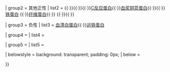 {{Navbox
| name  = 急性期蛋白
| title = {{link-en|急性期蛋白|Acute-phase protein}}
| style = 
| bodyclass = hlist
| titlestyle = background:#e7dcc3
| groupstyle = background-color: AntiqueWhite

| group1 = [[淀粉样物质]]
|  list1 = {{link-en|血清淀粉样物质P成分|Serum amyloid P component|SAP}}{{·}}{{link-en|血清淀粉样物质A|Serum amyloid A|SAA}}

| group2 = 其他正性
|  list2 = {{link-en|α1-胰凝乳蛋白酶抑制剂|Alpha 1-antichymotrypsin}}{{·}}{{link-en|α1-抗胰蛋白酶|Alpha 1-antitrypsin}}{{·}}{{link-en|α2-巨球蛋白|alpha-2-Macroglobulin}}{{·}}[[C反应蛋白]]{{·}}[[血浆铜蓝蛋白]]{{·}}{{link-en|C3 (补体)|Complement component 3|C3}}{{·}}[[铁蛋白]] {{·}}[[纤维蛋白]]{{·}}{{link-en|触珠蛋白|Haptoglobin}} {{·}}{{link-en|血色素结合蛋白|Hemopexin}}{{·}}{{link-en|酸性糖蛋白|Orosomucoid}}

| group3 = 负性
|  list3 = [[人血清白蛋白|血清白蛋白]]{{·}}[[运铁蛋白]]

| group4 = 
|  list4 = 

| group5 = 
|  list5 = 

| belowstyle = background: transparent; padding: 0px;
| below = {{Lymph immun and complement navs}}

}}<noinclude>
[[Category:生理学模板|{{PAGENAME}}]]
</noinclude>